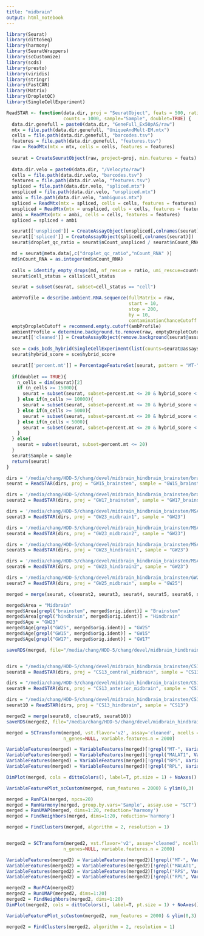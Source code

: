 ```yaml
---
title: "midbrain"
output: html_notebook
---
```



```r
library(Seurat)
library(dittoSeq)
library(harmony)
library(SeuratWrappers)
library(scCustomize)
library(scds)
library(presto)
library(viridis)
library(stringr)
library(FastCAR)
library(Matrix)
library(DropletQC)
library(SingleCellExperiment)

ReadSTAR <- function(data.dir, proj = "SeuratObject", feats = 500, ratio=.1,
                     counts = 1000, sample="Sample", doublet=TRUE) {
  data.dir.genefull = paste0(data.dir, "GeneFull_Ex50pAS/raw")
  mtx = file.path(data.dir.genefull, "UniqueAndMult-EM.mtx")
  cells = file.path(data.dir.genefull, "barcodes.tsv")
  features = file.path(data.dir.genefull, "features.tsv")
  raw = ReadMtx(mtx = mtx, cells = cells, features = features)
  
  seurat = CreateSeuratObject(raw, project=proj, min.features = feats)
  
  data.dir.velo = paste0(data.dir, "/Velocyto/raw")
  cells = file.path(data.dir.velo, "barcodes.tsv")
  features = file.path(data.dir.velo, "features.tsv")
  spliced = file.path(data.dir.velo, "spliced.mtx")
  unspliced = file.path(data.dir.velo, "unspliced.mtx")
  ambi = file.path(data.dir.velo, "ambiguous.mtx")
  spliced = ReadMtx(mtx = spliced, cells = cells, features = features)
  unspliced = ReadMtx(mtx = unspliced, cells = cells, features = features)
  ambi = ReadMtx(mtx = ambi, cells = cells, features = features)
  spliced = spliced + ambi

  seurat[['unspliced']] = CreateAssayObject(unspliced[,colnames(seurat)])
  seurat[['spliced']] = CreateAssayObject(spliced[,colnames(seurat)])
  seurat$droplet_qc_ratio = seurat$nCount_unspliced / seurat$nCount_RNA

  md = seurat@meta.data[,c("droplet_qc_ratio","nCount_RNA" )]
  md$nCount_RNA = as.integer(md$nCount_RNA)
  
  calls = identify_empty_drops(md, nf_rescue = ratio, umi_rescue=counts)
  seurat$cell_status = calls$cell_status

  seurat = subset(seurat, subset=cell_status == "cell")

  ambProfile = describe.ambient.RNA.sequence(fullMatrix = raw, 
                                             start = 10, 
                                             stop = 200, 
                                             by = 10, 
                                             contaminationChanceCutoff = 0.05)
  emptyDropletCutoff = recommend.empty.cutoff(ambProfile)
  ambientProfile = determine.background.to.remove(raw, emptyDropletCutoff, .05)
  seurat[['cleaned']] = CreateAssayObject(remove.background(seurat@assays$RNA@counts, ambientProfile))
  
  sce = cxds_bcds_hybrid(SingleCellExperiment(list(counts=seurat@assays$cleaned@counts)))
  seurat$hybrid_score = sce$hybrid_score

  seurat[['percent.mt']] = PercentageFeatureSet(seurat, pattern = "MT-",assay = 'cleaned')
  
  if(doublet == TRUE){
    n_cells = dim(seurat)[2]
    if (n_cells >= 15000){
      seurat = subset(seurat, subset=percent.mt <= 20 & hybrid_score < 1)
    } else if(n_cells >= 10000){
      seurat = subset(seurat, subset=percent.mt <= 20 & hybrid_score < 1.25)
    } else if(n_cells >= 5000){
      seurat = subset(seurat, subset=percent.mt <= 20 & hybrid_score < 1.5)
    } else if(n_cells < 5000){
      seurat = subset(seurat, subset=percent.mt <= 20 & hybrid_score < 1.75)
    }
  } else{
    seurat = subset(seurat, subset=percent.mt <= 20)
  }
  seurat$Sample = sample
  return(seurat)
}
```

```r
dirs = '/media/chang/HDD-5/chang/devel/midbrain_hindbrain_brainstem/brainstem/GW15_brainstem/MR_17wkS1_MissingLibrary_1_HWKC3BBXX/GW15_brainstem_Solo.out/'
seurat = ReadSTAR(dirs, proj = "GW15_brainstem", sample = "GW15_brainstem")

dirs = '/media/chang/HDD-5/chang/devel/midbrain_hindbrain_brainstem/brainstem/GW17_brainstem/MR-sample1-19wk-fetalBS_singlecell_cellranger_v1p3p1_refdata-cellranger-hg19-1_2_0_MissingLibrary_1_HKG3LBBXX/GW17_brainstem_Solo.out/'
seurat2 = ReadSTAR(dirs, proj = "GW17_brainstem", sample = "GW17_brainstem")

dirs = '/media/chang/HDD-5/chang/devel/midbrain_hindbrain_brainstem/MSAP08/GW23_Mesencephalon_1/GW23_Mesencephalon_1_Solo.out/'
seurat3 = ReadSTAR(dirs, proj = "GW23_midbrain1", sample = "GW23")

dirs = '/media/chang/HDD-5/chang/devel/midbrain_hindbrain_brainstem/MSAP08/GW23_Mesencephalon_2/GW23_Mesencephalon_2_Solo.out/'
seurat4 = ReadSTAR(dirs, proj = "GW23_midbrain2", sample = "GW23")

dirs = '/media/chang/HDD-5/chang/devel/midbrain_hindbrain_brainstem/MSAP08/GW23_Rhombencephalon_1/GW23_Rhombencephalon_1_Solo.out/'
seurat5 = ReadSTAR(dirs, proj = "GW23_hindbrain1", sample = "GW23")

dirs = '/media/chang/HDD-5/chang/devel/midbrain_hindbrain_brainstem/MSAP08/GW23_Rhombencephalon_2/GW23_Rhombencephalon_2_Solo.out/'
seurat6 = ReadSTAR(dirs, proj = "GW23_hindbrain2", sample = "GW23")

dirs = '/media/chang/HDD-5/chang/devel/midbrain_hindbrain_brainstem/GW25_midbrain/GW25_midbrain_Solo.out/'
seurat7 = ReadSTAR(dirs, proj = "GW25_midbrain", sample = "GW25")

merged = merge(seurat, c(seurat2, seurat3, seurat4, seurat5, seurat6, seurat7))

merged$Area = "Midbrain"
merged$Area[grepl("brainstem", merged$orig.ident)] = "Brainstem"
merged$Area[grepl("hindbrain", merged$orig.ident)] = "Hindbrain"
merged$Age = "GW23"
merged$Age[grepl("GW25", merged$orig.ident)] = "GW25"
merged$Age[grepl("GW15", merged$orig.ident)] = "GW15"
merged$Age[grepl("GW17", merged$orig.ident)] = "GW17"

saveRDS(merged, file="/media/chang/HDD-5/chang/devel/midbrain_hindbrain_brainstem/merged.rds")


dirs = "/media/chang/HDD-5/chang/devel/midbrain_hindbrain_brainstem/CS13/central/CS13_central_midbrain_Solo.out/"
seurat8 = ReadSTAR(dirs, proj = "CS13_central_midbrain", sample = "CS13")

dirs = "/media/chang/HDD-5/chang/devel/midbrain_hindbrain_brainstem/CS13/anterior/CS13_anterior_midbrain_Solo.out/"
seurat9 = ReadSTAR(dirs, proj = "CS13_anterior_midbrain", sample = "CS13")

dirs = "/media/chang/HDD-5/chang/devel/midbrain_hindbrain_brainstem/CS13/hindbrain/CS13_hindbrain_Solo.out/"
seurat10 = ReadSTAR(dirs, proj = "CS13_hindbrain", sample = "CS13")

merged2 = merge(seurat8, c(seurat9, seurat10))
saveRDS(merged2, file="/media/chang/HDD-5/chang/devel/midbrain_hindbrain_brainstem/merged_cs.rds")
```

```r
merged = SCTransform(merged, vst.flavor='v2', assay='cleaned', ncells = NULL, 
                     n_genes=NULL, variable.features.n = 2000)

VariableFeatures(merged) = VariableFeatures(merged)[!grepl("MT-", VariableFeatures(merged))]
VariableFeatures(merged) = VariableFeatures(merged)[!grepl("MALAT1", VariableFeatures(merged))]
VariableFeatures(merged) = VariableFeatures(merged)[!grepl("RPS", VariableFeatures(merged))]
VariableFeatures(merged) = VariableFeatures(merged)[!grepl("RPL", VariableFeatures(merged))]

DimPlot(merged, cols = dittoColors(), label=T, pt.size = 1) + NoAxes()

VariableFeaturePlot_scCustom(merged, num_features = 2000) & ylim(0,3)

merged = RunPCA(merged, npcs=20)
merged = RunHarmony(merged, group.by.vars='Sample', assay.use = "SCT")
merged = RunUMAP(merged, dims=1:20, reduction='harmony')
merged = FindNeighbors(merged, dims=1:20, reduction='harmony')

merged = FindClusters(merged, algorithm = 2, resolution = 1)


merged2 = SCTransform(merged2, vst.flavor='v2', assay='cleaned', ncells = NULL, 
                     n_genes=NULL, variable.features.n = 2000)

VariableFeatures(merged2) = VariableFeatures(merged2)[!grepl("MT-", VariableFeatures(merged))]
VariableFeatures(merged2) = VariableFeatures(merged2)[!grepl("MALAT1", VariableFeatures(merged))]
VariableFeatures(merged2) = VariableFeatures(merged2)[!grepl("RPS", VariableFeatures(merged))]
VariableFeatures(merged2) = VariableFeatures(merged2)[!grepl("RPL", VariableFeatures(merged))]

merged2 = RunPCA(merged2)
merged2 = RunUMAP(merged2, dims=1:20)
merged2 = FindNeighbors(merged2, dims=1:20)
DimPlot(merged2, cols = dittoColors(), label=T, pt.size = 1) + NoAxes()

VariableFeaturePlot_scCustom(merged2, num_features = 2000) & ylim(0,3)

merged2 = FindClusters(merged2, algorithm = 2, resolution = 1)

```


